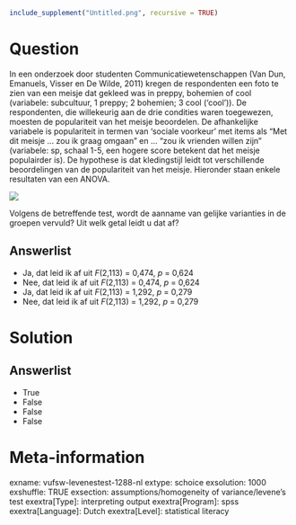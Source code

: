 ```r
include_supplement("Untitled.png", recursive = TRUE)
```

Question
========
In een onderzoek door studenten Communicatiewetenschappen (Van Dun, Emanuels, Visser en De Wilde, 2011) kregen de respondenten een foto te zien van een meisje dat gekleed was in preppy, bohemien of cool (variabele: subcultuur, 1 preppy; 2 bohemien; 3 cool (‘cool’)). De respondenten, die willekeurig aan de drie condities waren toegewezen, moesten de populariteit van het meisje beoordelen. De afhankelijke variabele is populariteit in termen van ‘sociale voorkeur’ met items als “Met dit meisje ... zou ik graag omgaan” en ... “zou ik vrienden willen zijn” (variabele: sp, schaal 1-5, een hogere score betekent dat het meisje populairder is). De hypothese is dat kledingstijl leidt tot verschillende beoordelingen van de populariteit van het meisje. Hieronder staan enkele resultaten van een ANOVA.

![](Untitled.png)

Volgens de betreffende test, wordt de aanname van gelijke varianties in de groepen vervuld? Uit welk getal leidt u dat af?

Answerlist
----------
* Ja, dat leid ik af uit *F*(2,113) = 0,474, *p* = 0,624
* Nee, dat leid ik af uit *F*(2,113) = 0,474, *p* = 0,624
* Ja, dat leid ik af uit *F*(2,113) = 1,292, *p* = 0,279
* Nee, dat leid ik af uit *F*(2,113) = 1,292, *p* = 0,279

Solution
========

Answerlist
----------
* True
* False
* False
* False

Meta-information
================
exname: vufsw-levenestest-1288-nl
extype: schoice
exsolution: 1000
exshuffle: TRUE
exsection: assumptions/homogeneity of variance/levene's test
exextra[Type]: interpreting output
exextra[Program]: spss
exextra[Language]: Dutch
exextra[Level]: statistical literacy

